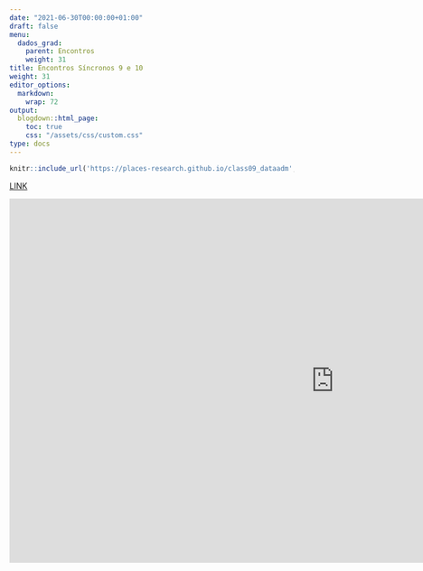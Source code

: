 ---
date: "2021-06-30T00:00:00+01:00"
draft: false
menu:
  dados_grad:
    parent: Encontros
    weight: 31
title: Encontros Síncronos 9 e 10
weight: 31
editor_options: 
  markdown: 
    wrap: 72
output: 
  blogdown::html_page:
    toc: true
    css: "/assets/css/custom.css"
type: docs
---


```{r echo=FALSE, message=FALSE, warning=FALSE}
knitr::include_url('https://places-research.github.io/class09_dataadm', height = "400px")
```

[LINK](https://places-research.github.io/class09_dataadm)

<iframe width="1147" height="645" src="https://www.youtube.com/embed/V7x1OCLQ6NE" title="YouTube video player" frameborder="0" allow="accelerometer; autoplay; clipboard-write; encrypted-media; gyroscope; picture-in-picture" allowfullscreen></iframe>
